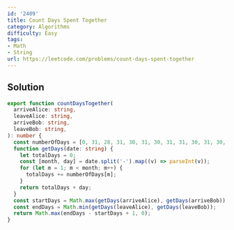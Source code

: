 ```yaml
---
id: '2409'
title: Count Days Spent Together
category: Algorithms
difficulty: Easy
tags:
- Math
- String
url: https://leetcode.com/problems/count-days-spent-together
---
```


## Solution

```typescript filename="solution.ts" copy
export function countDaysTogether(
  arriveAlice: string,
  leaveAlice: string,
  arriveBob: string,
  leaveBob: string,
): number {
  const numberOfDays = [0, 31, 28, 31, 30, 31, 30, 31, 31, 30, 31, 30, 31];
  function getDays(date: string) {
    let totalDays = 0;
    const [month, day] = date.split('-').map((v) => parseInt(v));
    for (let m = 1; m < month; m++) {
      totalDays += numberOfDays[m];
    }
    return totalDays + day;
  }
  const startDays = Math.max(getDays(arriveAlice), getDays(arriveBob));
  const endDays = Math.min(getDays(leaveAlice), getDays(leaveBob));
  return Math.max(endDays - startDays + 1, 0);
}
```

